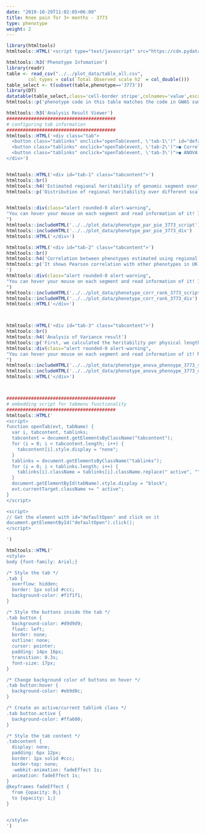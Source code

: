 ```yaml
---
date: "2019-10-29T11:02:05+06:00"
title: Knee pain for 3+ months - 3773
type: phenotype
weight: 2
---
```


```r
library(htmltools)
htmltools::HTML('<script type="text/javascript" src="https://cdn.pydata.org/bokeh/release/bokeh-1.3.4.min.js"></script>')
```


```r
htmltools::h3('Phenotype Infomation')
library(readr)
table <- read_csv("../../plot_data/table_all.csv",
        col_types = cols(`Total Observed scale h2` = col_double()))
table_select <- t(subset(table,phenotype=='3773'))
library(DT)
datatable(table_select,class='cell-border stripe',colnames='value',escape=FALSE,filter="none",options = list(pageLength = 30))
htmltools::p('phenotype code in this table matches the code in GWAS summary statistics offered by the Neale lab(http://www.nealelab.is/uk-biobank).')
```


```r
htmltools::h3('Analysis Result Viewer')
########################################
# configuring tab information
########################################
htmltools::HTML('<div class="tab">
  <button class="tablinks" onclick="openTab(event, \'tab-1\')" id="defaultOpen">◼️ Landscape</button>
  <button class="tablinks" onclick="openTab(event, \'tab-2\')">◼️ Correlation</button>
  <button class="tablinks" onclick="openTab(event, \'tab-3\')">◼️ ANOVA result</button>
</div>')


htmltools::HTML('<div id="tab-1" class="tabcontent">')
htmltools::br()
htmltools::h4('Estimated regional heritability of genomic segment over various scales')
htmltools::p('Distribution of regional heritability over different scales of segmentation simultaneously plotted on nested donut plot. This figure shows the regional heritability of genomic segment split by various scales (chromosome, 128Mb, 64Mb, 32Mb, 16Mb, and 8Mb). The size of each segment is proportional to the fraction of heritability it accounts for. The fraction of heritability can be measured using outer circular gauge. The chromosome to which each segment belongs is marked by the background color of the segment.')


htmltools::div(class="alert rounded-0 alert-warning",
"You can hover your mouse on each segment and read information of it! If you want to examine segments of small size, you can zoom the figure using magnifying glass on the right toolbar. Making use of other additional functions (pan, reset, save, etc.) would help you deal with data conveniently
")
htmltools::includeHTML('../../plot_data/phenotype_par_pie_3773_script')
htmltools::includeHTML('../../plot_data/phenotype_par_pie_3773_div')
htmltools::HTML('</div>')

htmltools::HTML('<div id="tab-2" class="tabcontent">')
htmltools::br()
htmltools::h4('Correlation between phenotypes estimated using regional heritability ')
htmltools::p('It shows Pearson correlation with other phenotypes in UK Biobank. The level of polygenicity of phenotypes is indicated by the color of its bar. 
')
htmltools::div(class="alert rounded-0 alert-warning",
"You can hover your mouse on each segment and read information of it! If you want to examine segments of small size, you can zoom the figure using magnifying glass on the right toolbar. Making use of other additional functions (pan, reset, save, etc.) would help you deal with data conveniently
")
htmltools::includeHTML('../../plot_data/phenotype_corr_rank_3773_script')
htmltools::includeHTML('../../plot_data/phenotype_corr_rank_3773_div')
htmltools::HTML('</div>')



htmltools::HTML('<div id="tab-3" class="tabcontent">')
htmltools::br()
htmltools::h4('Analysis of Variance result')
htmltools::p('First, we calculated the heritability per physical length (%/Mb) for all segments in the lowest scale (8Mb). For each of upper scales (16Mb, 32Mb, 64Mb, 128Mb, and chromosomes), we grouped the segments in the lowest scale based on where they belong in the upper scale. Then, we conducted one-way analysis of variance (ANOVA) to test between-group variance.')
htmltools::div(class="alert rounded-0 alert-warning",
"You can hover your mouse on each segment and read information of it! Making use of other additional functions (pan, reset, save, etc.) would help you deal with data conveniently
")
htmltools::includeHTML('../../plot_data/phenotype_anova_phenoype_3773_script')
htmltools::includeHTML('../../plot_data/phenotype_anova_phenoype_3773_div')
htmltools::HTML('</div>')



########################################
# embedding script for tabmenu functionality
########################################
htmltools::HTML('
<script>
function openTab(evt, tabName) {
  var i, tabcontent, tablinks;
  tabcontent = document.getElementsByClassName("tabcontent");
  for (i = 0; i < tabcontent.length; i++) {
    tabcontent[i].style.display = "none";
  }
  tablinks = document.getElementsByClassName("tablinks");
  for (i = 0; i < tablinks.length; i++) {
    tablinks[i].className = tablinks[i].className.replace(" active", "");
  }
  document.getElementById(tabName).style.display = "block";
  evt.currentTarget.className += " active";
}
</script>

<script>
// Get the element with id="defaultOpen" and click on it
document.getElementById("defaultOpen").click();
</script>

')

htmltools::HTML('
<style>
body {font-family: Arial;}

/* Style the tab */
.tab {
  overflow: hidden;
  border: 1px solid #ccc;
  background-color: #f1f1f1;
}

/* Style the buttons inside the tab */
.tab button {
  background-color: #d9d9d9;
  float: left;
  border: none;
  outline: none;
  cursor: pointer;
  padding: 14px 16px;
  transition: 0.3s;
  font-size: 17px;
}

/* Change background color of buttons on hover */
.tab button:hover {
  background-color: #eb9d0c;
}

/* Create an active/current tablink class */
.tab button.active {
  background-color: #ffa600;
}

/* Style the tab content */
.tabcontent {
  display: none;
  padding: 6px 12px;
  border: 1px solid #ccc;
  border-top: none;
  -webkit-animation: fadeEffect 1s;
  animation: fadeEffect 1s;
}
@keyframes fadeEffect {
  from {opacity: 0;}
  to {opacity: 1;}
}


</style>
')
```


